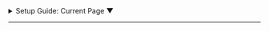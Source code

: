```{=html}
<div class="page-navigation-container">

  <!-- Smart Breadcrumb Dropdown -->
  <div class="breadcrumb-container">
    <details class="breadcrumb-dropdown">
      <summary>
        <span class="breadcrumb-prefix">Setup Guide:</span>
        <span class="breadcrumb-current">Current Page</span>
        <span class="breadcrumb-caret">▼</span>
      </summary>
      <ul class="breadcrumb-list">
        <li><a href="./00_index.qmd">Welcome</a></li>
        <li><a href="./01_creating_llm_accounts.qmd">A.1 AI Assistants </a></li>
        <li><a href="./02_how_to_get_help.qmd">A.2 How to Get Help</a></li>
        <li><a href="./03_installing_python.qmd">A.3 Install Python</a></li>
        <li><a href="./04_alternative_gitpod_setup.qmd">A.4 Gitpod Alternative</a></li>
        <li><a href="./05_installing_your_editor.qmd">A.5 Install Editor</a></li>
        <li><a href="./06_setting_up_git_and_github.qmd">A.6 Git & GitHub</a></li>
        <li><a href="./07_forking_and_cloning.qmd">A.7 Fork & Clone</a></li>
        <li><a href="./08_installing_and_testing_quarto.qmd">A.8 Install Quarto</a></li>
      </ul>
    </details>
  </div>

  <hr class="nav-divider">

  <!-- Prev/Next Buttons - Auto-generated by JavaScript -->
  <div class="navigation">
    <div class="nav-buttons">
      <div class="nav-left" id="nav-prev">
        <!-- Will be populated by JavaScript -->
      </div>
      <div class="nav-right" id="nav-next">
        <!-- Will be populated by JavaScript -->
      </div>
    </div>
  </div>

</div>

<script>
document.addEventListener('DOMContentLoaded', function() {
  // Navigation mapping for this section
  const pages = [
    { file: '00_index.qmd', title: 'Welcome' },
    { file: '01_creating_llm_accounts.qmd', title: 'A.1 AI Assistants' },
    { file: '02_how_to_get_help.qmd', title: 'A.2 How to Get Help' },
    { file: '03_installing_python.qmd', title: 'A.3 Install Python' },
    { file: '04_alternative_gitpod_setup.qmd', title: 'A.4 Gitpod Alternative' },
    { file: '05_installing_your_editor.qmd', title: 'A.5 Install Editor' },
    { file: '06_setting_up_git_and_github.qmd', title: 'A.6 Git & GitHub' },
    { file: '07_forking_and_cloning.qmd', title: 'A.7 Fork & Clone' },
    { file: '08_installing_and_testing_quarto.qmd', title: 'A.8 Install Quarto' }
  ];
  
  // Get current page from URL
  const currentPath = window.location.pathname;
  const currentFile = currentPath.split('/').pop().replace('.html', '.qmd');
  
  // Find current page index
  const currentIndex = pages.findIndex(page => page.file === currentFile);
  
  if (currentIndex !== -1) {
    // Add previous button
    if (currentIndex > 0) {
      const prevPage = pages[currentIndex - 1];
      const prevHtml = prevPage.file.replace('.qmd', '.html');
      document.getElementById('nav-prev').innerHTML = 
        `<a href="./${prevHtml}" class="nav-button prev">← ${prevPage.title}</a>`;
    }
    
    // Add next button
    if (currentIndex < pages.length - 1) {
      const nextPage = pages[currentIndex + 1];
      const nextHtml = nextPage.file.replace('.qmd', '.html');
      document.getElementById('nav-next').innerHTML = 
        `<a href="./${nextHtml}" class="nav-button next">${nextPage.title} →</a>`;
    }
    
    // Update breadcrumb current page
    document.querySelector('.breadcrumb-current').textContent = pages[currentIndex].title;
  }
});
</script>
``` 